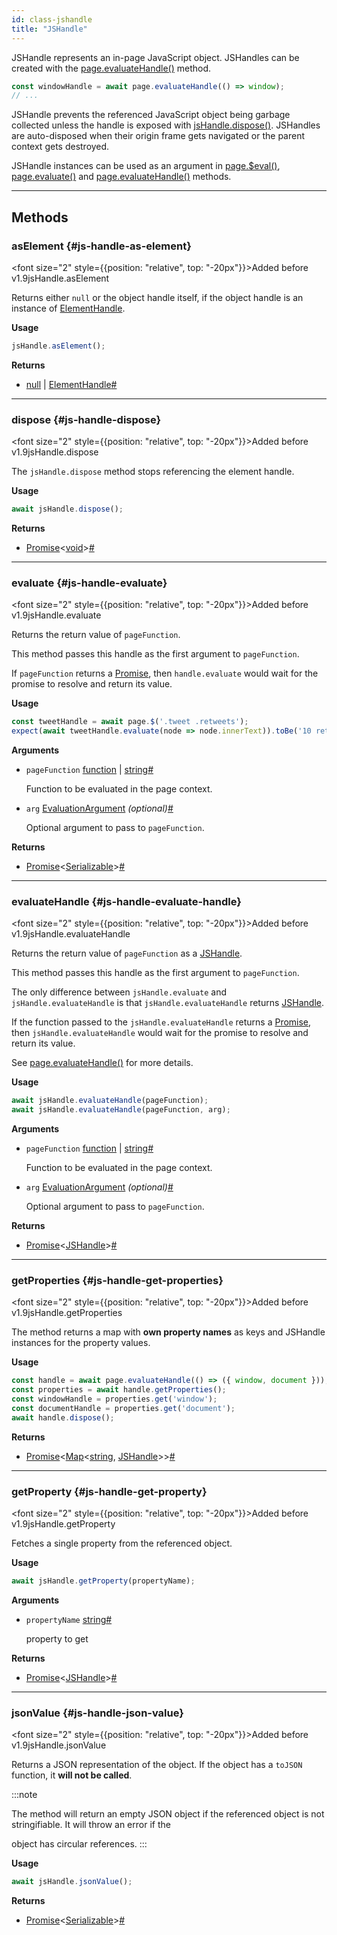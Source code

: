 ```yaml
---
id: class-jshandle
title: "JSHandle"
---
```



JSHandle represents an in-page JavaScript object. JSHandles can be created with the [page.evaluateHandle()](/api/class-page.mdx#page-evaluate-handle) method.

```js
const windowHandle = await page.evaluateHandle(() => window);
// ...
```

JSHandle prevents the referenced JavaScript object being garbage collected unless the handle is exposed with [jsHandle.dispose()](/api/class-jshandle.mdx#js-handle-dispose). JSHandles are auto-disposed when their origin frame gets navigated or the parent context gets destroyed.

JSHandle instances can be used as an argument in [page.$eval()](/api/class-page.mdx#page-eval-on-selector), [page.evaluate()](/api/class-page.mdx#page-evaluate) and [page.evaluateHandle()](/api/class-page.mdx#page-evaluate-handle) methods.


---

## Methods

### asElement {#js-handle-as-element}

<font size="2" style={{position: "relative", top: "-20px"}}>Added before v1.9</font><x-search>jsHandle.asElement</x-search>

Returns either `null` or the object handle itself, if the object handle is an instance of [ElementHandle].

**Usage**

```js
jsHandle.asElement();
```

**Returns**
- [null] | [ElementHandle]<a aria-hidden="true" tabIndex="-1" class="list-anchor-link" id="js-handle-as-element-return"/><a href="#js-handle-as-element-return" class="list-anchor">#</a>

---

### dispose {#js-handle-dispose}

<font size="2" style={{position: "relative", top: "-20px"}}>Added before v1.9</font><x-search>jsHandle.dispose</x-search>

The `jsHandle.dispose` method stops referencing the element handle.

**Usage**

```js
await jsHandle.dispose();
```

**Returns**
- [Promise]&lt;[void]&gt;<a aria-hidden="true" tabIndex="-1" class="list-anchor-link" id="js-handle-dispose-return"/><a href="#js-handle-dispose-return" class="list-anchor">#</a>

---

### evaluate {#js-handle-evaluate}

<font size="2" style={{position: "relative", top: "-20px"}}>Added before v1.9</font><x-search>jsHandle.evaluate</x-search>

Returns the return value of `pageFunction`.

This method passes this handle as the first argument to `pageFunction`.

If `pageFunction` returns a [Promise], then `handle.evaluate` would wait for the promise to resolve and return its value.

**Usage**

```js
const tweetHandle = await page.$('.tweet .retweets');
expect(await tweetHandle.evaluate(node => node.innerText)).toBe('10 retweets');
```

**Arguments**
- `pageFunction` [function] | [string]<a aria-hidden="true" tabIndex="-1" class="list-anchor-link" id="js-handle-evaluate-option-expression"/><a href="#js-handle-evaluate-option-expression" class="list-anchor">#</a>
  
  Function to be evaluated in the page context.
- `arg` [EvaluationArgument] *(optional)*<a aria-hidden="true" tabIndex="-1" class="list-anchor-link" id="js-handle-evaluate-option-arg"/><a href="#js-handle-evaluate-option-arg" class="list-anchor">#</a>
  
  Optional argument to pass to `pageFunction`.

**Returns**
- [Promise]&lt;[Serializable]&gt;<a aria-hidden="true" tabIndex="-1" class="list-anchor-link" id="js-handle-evaluate-return"/><a href="#js-handle-evaluate-return" class="list-anchor">#</a>

---

### evaluateHandle {#js-handle-evaluate-handle}

<font size="2" style={{position: "relative", top: "-20px"}}>Added before v1.9</font><x-search>jsHandle.evaluateHandle</x-search>

Returns the return value of `pageFunction` as a [JSHandle].

This method passes this handle as the first argument to `pageFunction`.

The only difference between `jsHandle.evaluate` and `jsHandle.evaluateHandle` is that `jsHandle.evaluateHandle` returns [JSHandle].

If the function passed to the `jsHandle.evaluateHandle` returns a [Promise], then `jsHandle.evaluateHandle` would wait for the promise to resolve and return its value.

See [page.evaluateHandle()](/api/class-page.mdx#page-evaluate-handle) for more details.

**Usage**

```js
await jsHandle.evaluateHandle(pageFunction);
await jsHandle.evaluateHandle(pageFunction, arg);
```

**Arguments**
- `pageFunction` [function] | [string]<a aria-hidden="true" tabIndex="-1" class="list-anchor-link" id="js-handle-evaluate-handle-option-expression"/><a href="#js-handle-evaluate-handle-option-expression" class="list-anchor">#</a>
  
  Function to be evaluated in the page context.
- `arg` [EvaluationArgument] *(optional)*<a aria-hidden="true" tabIndex="-1" class="list-anchor-link" id="js-handle-evaluate-handle-option-arg"/><a href="#js-handle-evaluate-handle-option-arg" class="list-anchor">#</a>
  
  Optional argument to pass to `pageFunction`.

**Returns**
- [Promise]&lt;[JSHandle]&gt;<a aria-hidden="true" tabIndex="-1" class="list-anchor-link" id="js-handle-evaluate-handle-return"/><a href="#js-handle-evaluate-handle-return" class="list-anchor">#</a>

---

### getProperties {#js-handle-get-properties}

<font size="2" style={{position: "relative", top: "-20px"}}>Added before v1.9</font><x-search>jsHandle.getProperties</x-search>

The method returns a map with **own property names** as keys and JSHandle instances for the property values.

**Usage**

```js
const handle = await page.evaluateHandle(() => ({ window, document }));
const properties = await handle.getProperties();
const windowHandle = properties.get('window');
const documentHandle = properties.get('document');
await handle.dispose();
```

**Returns**
- [Promise]&lt;[Map]&lt;[string], [JSHandle]&gt;&gt;<a aria-hidden="true" tabIndex="-1" class="list-anchor-link" id="js-handle-get-properties-return"/><a href="#js-handle-get-properties-return" class="list-anchor">#</a>

---

### getProperty {#js-handle-get-property}

<font size="2" style={{position: "relative", top: "-20px"}}>Added before v1.9</font><x-search>jsHandle.getProperty</x-search>

Fetches a single property from the referenced object.

**Usage**

```js
await jsHandle.getProperty(propertyName);
```

**Arguments**
- `propertyName` [string]<a aria-hidden="true" tabIndex="-1" class="list-anchor-link" id="js-handle-get-property-option-property-name"/><a href="#js-handle-get-property-option-property-name" class="list-anchor">#</a>
  
  property to get

**Returns**
- [Promise]&lt;[JSHandle]&gt;<a aria-hidden="true" tabIndex="-1" class="list-anchor-link" id="js-handle-get-property-return"/><a href="#js-handle-get-property-return" class="list-anchor">#</a>

---

### jsonValue {#js-handle-json-value}

<font size="2" style={{position: "relative", top: "-20px"}}>Added before v1.9</font><x-search>jsHandle.jsonValue</x-search>

Returns a JSON representation of the object. If the object has a `toJSON` function, it **will not be called**.

:::note

The method will return an empty JSON object if the referenced object is not stringifiable. It will throw an error if the

object has circular references.
:::

**Usage**

```js
await jsHandle.jsonValue();
```

**Returns**
- [Promise]&lt;[Serializable]&gt;<a aria-hidden="true" tabIndex="-1" class="list-anchor-link" id="js-handle-json-value-return"/><a href="#js-handle-json-value-return" class="list-anchor">#</a>


[Accessibility]: /api/class-accessibility.mdx "Accessibility"
[Android]: /api/class-android.mdx "Android"
[AndroidDevice]: /api/class-androiddevice.mdx "AndroidDevice"
[AndroidInput]: /api/class-androidinput.mdx "AndroidInput"
[AndroidSocket]: /api/class-androidsocket.mdx "AndroidSocket"
[AndroidWebView]: /api/class-androidwebview.mdx "AndroidWebView"
[APIRequest]: /api/class-apirequest.mdx "APIRequest"
[APIRequestContext]: /api/class-apirequestcontext.mdx "APIRequestContext"
[APIResponse]: /api/class-apiresponse.mdx "APIResponse"
[APIResponseAssertions]: /api/class-apiresponseassertions.mdx "APIResponseAssertions"
[Browser]: /api/class-browser.mdx "Browser"
[BrowserContext]: /api/class-browsercontext.mdx "BrowserContext"
[BrowserServer]: /api/class-browserserver.mdx "BrowserServer"
[BrowserType]: /api/class-browsertype.mdx "BrowserType"
[CDPSession]: /api/class-cdpsession.mdx "CDPSession"
[Clock]: /api/class-clock.mdx "Clock"
[ConsoleMessage]: /api/class-consolemessage.mdx "ConsoleMessage"
[Coverage]: /api/class-coverage.mdx "Coverage"
[Dialog]: /api/class-dialog.mdx "Dialog"
[Download]: /api/class-download.mdx "Download"
[Electron]: /api/class-electron.mdx "Electron"
[ElectronApplication]: /api/class-electronapplication.mdx "ElectronApplication"
[ElementHandle]: /api/class-elementhandle.mdx "ElementHandle"
[FileChooser]: /api/class-filechooser.mdx "FileChooser"
[Frame]: /api/class-frame.mdx "Frame"
[FrameLocator]: /api/class-framelocator.mdx "FrameLocator"
[GenericAssertions]: /api/class-genericassertions.mdx "GenericAssertions"
[JSHandle]: /api/class-jshandle.mdx "JSHandle"
[Keyboard]: /api/class-keyboard.mdx "Keyboard"
[Locator]: /api/class-locator.mdx "Locator"
[LocatorAssertions]: /api/class-locatorassertions.mdx "LocatorAssertions"
[Logger]: /api/class-logger.mdx "Logger"
[Mouse]: /api/class-mouse.mdx "Mouse"
[Page]: /api/class-page.mdx "Page"
[PageAssertions]: /api/class-pageassertions.mdx "PageAssertions"
[Playwright]: /api/class-playwright.mdx "Playwright"
[PlaywrightAssertions]: /api/class-playwrightassertions.mdx "PlaywrightAssertions"
[Request]: /api/class-request.mdx "Request"
[Response]: /api/class-response.mdx "Response"
[Route]: /api/class-route.mdx "Route"
[Selectors]: /api/class-selectors.mdx "Selectors"
[SnapshotAssertions]: /api/class-snapshotassertions.mdx "SnapshotAssertions"
[TimeoutError]: /api/class-timeouterror.mdx "TimeoutError"
[Touchscreen]: /api/class-touchscreen.mdx "Touchscreen"
[Tracing]: /api/class-tracing.mdx "Tracing"
[Video]: /api/class-video.mdx "Video"
[WebError]: /api/class-weberror.mdx "WebError"
[WebSocket]: /api/class-websocket.mdx "WebSocket"
[WebSocketRoute]: /api/class-websocketroute.mdx "WebSocketRoute"
[Worker]: /api/class-worker.mdx "Worker"
[Fixtures]: /api/class-fixtures.mdx "Fixtures"
[FullConfig]: /api/class-fullconfig.mdx "FullConfig"
[FullProject]: /api/class-fullproject.mdx "FullProject"
[Location]: /api/class-location.mdx "Location"
[Test]: /api/class-test.mdx "Test"
[TestConfig]: /api/class-testconfig.mdx "TestConfig"
[TestInfo]: /api/class-testinfo.mdx "TestInfo"
[TestInfoError]: /api/class-testinfoerror.mdx "TestInfoError"
[TestOptions]: /api/class-testoptions.mdx "TestOptions"
[TestProject]: /api/class-testproject.mdx "TestProject"
[WorkerInfo]: /api/class-workerinfo.mdx "WorkerInfo"
[Reporter]: /api/class-reporter.mdx "Reporter"
[Suite]: /api/class-suite.mdx "Suite"
[TestCase]: /api/class-testcase.mdx "TestCase"
[TestError]: /api/class-testerror.mdx "TestError"
[TestResult]: /api/class-testresult.mdx "TestResult"
[TestStep]: /api/class-teststep.mdx "TestStep"
[Element]: https://developer.mozilla.org/en-US/docs/Web/API/element "Element"
[EvaluationArgument]: /evaluating.mdx#evaluation-argument "EvaluationArgument"
[Promise]: https://developer.mozilla.org/en-US/docs/Web/JavaScript/Reference/Global_Objects/Promise "Promise"
[iterator]: https://developer.mozilla.org/en-US/docs/Web/JavaScript/Reference/Iteration_protocols "Iterator"
[origin]: https://developer.mozilla.org/en-US/docs/Glossary/Origin "Origin"
[selector]: https://developer.mozilla.org/en-US/docs/Web/CSS/CSS_Selectors "selector"
[Serializable]: https://developer.mozilla.org/en-US/docs/Web/JavaScript/Reference/Global_Objects/JSON/stringify#Description "Serializable"
[UIEvent.detail]: https://developer.mozilla.org/en-US/docs/Web/API/UIEvent/detail "UIEvent.detail"
[UnixTime]: https://en.wikipedia.org/wiki/Unix_time "Unix Time"
[xpath]: https://developer.mozilla.org/en-US/docs/Web/XPath "xpath"

[Array]: https://developer.mozilla.org/en-US/docs/Web/JavaScript/Reference/Global_Objects/Array "Array"
[boolean]: https://developer.mozilla.org/en-US/docs/Web/JavaScript/Data_structures#Boolean_type "Boolean"
[Buffer]: https://nodejs.org/api/buffer.html#buffer_class_buffer "Buffer"
[ChildProcess]: https://nodejs.org/api/child_process.html "ChildProcess"
[Error]: https://nodejs.org/api/errors.html#errors_class_error "Error"
[EventEmitter]: https://nodejs.org/api/events.html#events_class_eventemitter "EventEmitter"
[function]: https://developer.mozilla.org/en-US/docs/Web/JavaScript/Reference/Global_Objects/Function "Function"
[FormData]: https://developer.mozilla.org/en-US/docs/Web/API/FormData "FormData"
[Map]: https://developer.mozilla.org/en-US/docs/Web/JavaScript/Reference/Global_Objects/Map "Map"
[Metadata]: https://developer.mozilla.org/en-US/docs/Web/JavaScript/Reference/Global_Objects/Object "Object&lt;string, any&gt;"
[null]: https://developer.mozilla.org/en-US/docs/Web/JavaScript/Reference/Global_Objects/null "null"
[number]: https://developer.mozilla.org/en-US/docs/Web/JavaScript/Data_structures#Number_type "Number"
[Object]: https://developer.mozilla.org/en-US/docs/Web/JavaScript/Reference/Global_Objects/Object "Object"
[Promise]: https://developer.mozilla.org/en-US/docs/Web/JavaScript/Reference/Global_Objects/Promise "Promise"
[Readable]: https://nodejs.org/api/stream.html#stream_class_stream_readable "Readable"
[ReadStream]: https://nodejs.org/api/fs.html#class-fsreadstream "ReadStream"
[RegExp]: https://developer.mozilla.org/en-US/docs/Web/JavaScript/Reference/Global_Objects/RegExp "RegExp"
[string]: https://developer.mozilla.org/en-US/docs/Web/JavaScript/Data_structures#String_type "string"
[void]: https://developer.mozilla.org/en-US/docs/Web/JavaScript/Reference/Global_Objects/undefined "void"
[URL]: https://nodejs.org/api/url.html "URL"
[URLSearchParams]: https://developer.mozilla.org/en-US/docs/Web/API/URLSearchParams "URLSearchParams"

[all available image tags]: https://mcr.microsoft.com/en-us/product/playwright/about "all available image tags"
[Microsoft Artifact Registry]: https://mcr.microsoft.com/en-us/product/playwright/about "Microsoft Artifact Registry"
[Dockerfile.jammy]: https://github.com/microsoft/playwright/blob/main/utils/docker/Dockerfile.jammy "Dockerfile.jammy"

